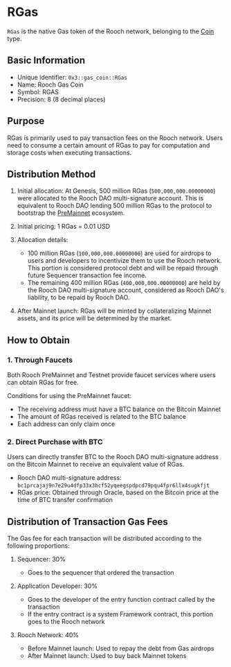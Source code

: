 # RGas


`RGas` is the native Gas token of the Rooch network, belonging to the [Coin](/learn/core-concepts/coins) type.

## Basic Information

* Unique identifier: `0x3::gas_coin::RGas`
* Name: Rooch Gas Coin
* Symbol: RGAS
* Precision: 8 (8 decimal places)

## Purpose

RGas is primarily used to pay transaction fees on the Rooch network. Users need to consume a certain amount of RGas to pay for computation and storage costs when executing transactions.

## Distribution Method

1. Initial allocation: At Genesis, 500 million RGas (`500,000,000.00000000`) were allocated to the Rooch DAO multi-signature account. This is equivalent to Rooch DAO lending 500 million RGas to the protocol to bootstrap the [PreMainnet](/learn/miscellaneous/roadmap#premainnet)  ecosystem.

2. Initial pricing: 1 RGas = 0.01 USD

3. Allocation details:
   - 100 million RGas (`100,000,000.00000000`) are used for airdrops to users and developers to incentivize them to use the Rooch network. This portion is considered protocol debt and will be repaid through future Sequencer transaction fee income.
   - The remaining 400 million RGas (`400,000,000.00000000`) are held by the Rooch DAO multi-signature account, considered as Rooch DAO's liability, to be repaid by Rooch DAO.

4. After Mainnet launch: RGas will be minted by collateralizing Mainnet assets, and its price will be determined by the market.

## How to Obtain

### 1. Through Faucets

Both Rooch PreMainnet and Testnet provide faucet services where users can obtain RGas for free.

Conditions for using the PreMainnet faucet:
- The receiving address must have a BTC balance on the Bitcoin Mainnet
- The amount of RGas received is related to the BTC balance
- Each address can only claim once

### 2. Direct Purchase with BTC

Users can directly transfer BTC to the Rooch DAO multi-signature address on the Bitcoin Mainnet to receive an equivalent value of RGas.

- Rooch DAO multi-signature address: `bc1prcajaj9n7e29u4dfp33x3hcf52yqeegspdpcd79pqu4fpr6llx4sugkfjt`
- RGas price: Obtained through Oracle, based on the Bitcoin price at the time of BTC transfer confirmation

## Distribution of Transaction Gas Fees

The Gas fee for each transaction will be distributed according to the following proportions:

1. Sequencer: 30%
   - Goes to the sequencer that ordered the transaction

2. Application Developer: 30%
   - Goes to the developer of the entry function contract called by the transaction
   - If the entry contract is a system Framework contract, this portion goes to the Rooch network

3. Rooch Network: 40%
   - Before Mainnet launch: Used to repay the debt from Gas airdrops
   - After Mainnet launch: Used to buy back Mainnet tokens
